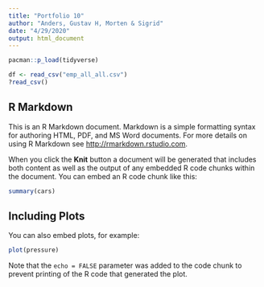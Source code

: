 ```yaml
---
title: "Portfolio 10"
author: "Anders, Gustav H, Morten & Sigrid"
date: "4/29/2020"
output: html_document
---
```


```r
pacman::p_load(tidyverse)

df <- read_csv("emp_all_all.csv")
?read_csv()
```

## R Markdown

This is an R Markdown document. Markdown is a simple formatting syntax for authoring HTML, PDF, and MS Word documents. For more details on using R Markdown see <http://rmarkdown.rstudio.com>.

When you click the **Knit** button a document will be generated that includes both content as well as the output of any embedded R code chunks within the document. You can embed an R code chunk like this:

```r
summary(cars)
```

## Including Plots

You can also embed plots, for example:

```r
plot(pressure)
```

Note that the `echo = FALSE` parameter was added to the code chunk to prevent printing of the R code that generated the plot.
